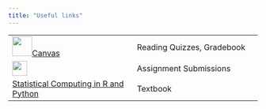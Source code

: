 ```yaml
---
title: "Useful links"
---
```


|  |  |
|------------------------------------|------------------------------------|
| ![](images/Canvas_logo_single_mark.png){fig-alt="Canvas logo" height="40px"}[Canvas](https://canvas.unl.edu/courses/205466) | Reading Quizzes, Gradebook |
| [![](images/github-classroom.svg){fig-alt="Github classroom logo" height="30px"}](https://classroom.github.com/classrooms/223349289-stat351-unl-2025c) | Assignment Submissions |
| [Statistical Computing in R and Python](https://srvanderplas.github.io/stat-computing-r-python/) | Textbook | 
